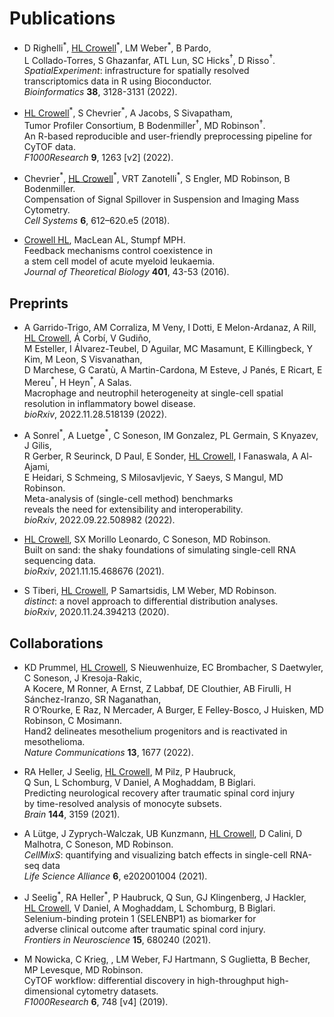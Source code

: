 # Publications

- D Righelli$^\ast$, <u>HL Crowell</u>$^\ast$, LM Weber$^\ast$, B Pardo, <br>
L Collado-Torres, S Ghazanfar, ATL Lun, SC Hicks$^\dagger$, D Risso$^\dagger$. <br>
*SpatialExperiment*: infrastructure for spatially resolved <br>
transcriptomics data in R using Bioconductor. <br>
*Bioinformatics* **38**, 3128-3131 (2022).

- <u>HL Crowell</u>$^\ast$, S Chevrier$^\ast$, A Jacobs, S Sivapatham, <br>
Tumor Profiler Consortium, B Bodenmiller$^\dagger$, MD Robinson$^\dagger$. <br>
An R-based reproducible and user-friendly preprocessing pipeline for CyTOF data. <br>
*F1000Research* **9**, 1263 [v2] (2022).

- Chevrier$^\ast$, <u>HL Crowell</u>$^\ast$, VRT Zanotelli$^\ast$, S Engler, MD Robinson, B Bodenmiller. <br>
Compensation of Signal Spillover in Suspension and Imaging Mass Cytometry. <br>
*Cell Systems* **6**, 612–620.e5 (2018).

- <u>Crowell HL</u>, MacLean AL, Stumpf MPH. <br>
Feedback mechanisms control coexistence in <br>
a stem cell model of acute myeloid leukaemia. <br>
*Journal of Theoretical Biology* **401**, 43-53 (2016).

## Preprints

- A Garrido-Trigo, AM Corraliza, M Veny, I Dotti, E Melon-Ardanaz, A Rill, <u>HL Crowell</u>, Á Corbí, V Gudiño, <br>
M Esteller, I Álvarez-Teubel, D Aguilar, MC Masamunt, E Killingbeck, Y Kim, M Leon, S Visvanathan, <br>
D Marchese, G Caratù, A Martin-Cardona, M Esteve, J Panés, E Ricart, E Mereu$^\ast$, H Heyn$^\ast$, A Salas. <br>
Macrophage and neutrophil heterogeneity at single-cell spatial resolution in inflammatory bowel disease. <br>
*bioRxiv*, 2022.11.28.518139 (2022).

- A Sonrel$^\ast$, A Luetge$^\ast$, C Soneson, IM Gonzalez, PL Germain, S Knyazev, J Gilis, <br>
R Gerber, R Seurinck, D Paul, E Sonder, <u>HL Crowell</u>, I Fanaswala, A Al-Ajami, <br>
E Heidari, S Schmeing, S Milosavljevic, Y Saeys, S Mangul, MD Robinson. <br>
Meta-analysis of (single-cell method) benchmarks <br>
reveals the need for extensibility and interoperability. <br>
*bioRxiv*, 2022.09.22.508982 (2022).

- <u>HL Crowell</u>, SX Morillo Leonardo, C Soneson, MD Robinson. <br>
Built on sand: the shaky foundations of simulating single-cell RNA sequencing data. <br>
*bioRxiv*, 2021.11.15.468676 (2021).

- S Tiberi, <u>HL Crowell</u>, P Samartsidis, LM Weber, MD Robinson. <br>
*distinct*: a novel approach to differential distribution analyses. <br>
*bioRxiv*, 2020.11.24.394213 (2020).

## Collaborations

- KD Prummel, <u>HL Crowell</u>, S Nieuwenhuize, EC Brombacher, S Daetwyler, C Soneson, J Kresoja-Rakic, <br>
A Kocere, M Ronner, A Ernst, Z Labbaf, DE Clouthier, AB Firulli, H Sánchez-Iranzo, SR Naganathan, <br>
R O'Rourke, E Raz, N Mercader, A Burger, E Felley-Bosco, J Huisken, MD Robinson, C Mosimann. <br>
Hand2 delineates mesothelium progenitors and is reactivated in mesothelioma. <br>
*Nature Communications* **13**, 1677 (2022).

- RA Heller, J Seelig, <u>HL Crowell</u>, M Pilz, P Haubruck, <br>
Q Sun, L Schomburg, V Daniel, A Moghaddam, B Biglari. <br>
Predicting neurological recovery after traumatic spinal cord injury <br>
by time-resolved analysis of monocyte subsets. <br>
*Brain* **144**, 3159 (2021).

- A Lütge, J Zyprych-Walczak, UB Kunzmann, <u>HL Crowell</u>, D Calini, D Malhotra, C Soneson, MD Robinson. <br>
*CellMixS*: quantifying and visualizing batch effects in single-cell RNA-seq data <br>
*Life Science Alliance* **6**, e202001004 (2021).

- J Seelig$^\ast$, RA Heller$^\ast$, P Haubruck, Q Sun, GJ Klingenberg, J Hackler, <br>
<u>HL Crowell</u>, V Daniel, A Moghaddam, L Schomburg, B Biglari. <br>
Selenium-binding protein 1 (SELENBP1) as biomarker for <br>
adverse clinical outcome after traumatic spinal cord injury. <br>
*Frontiers in Neuroscience* **15**, 680240 (2021).

- M Nowicka, C Krieg, \underline{HL Crowell}, LM Weber, FJ Hartmann, S Guglietta, B Becher, MP Levesque, MD Robinson. <br>
CyTOF workflow: differential discovery in high-throughput high-dimensional cytometry datasets. <br>
*F1000Research* **6**, 748 [v4] (2019).



